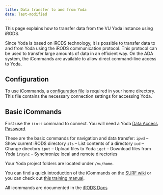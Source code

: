 ```yaml
---
title: Data transfer to and from Yoda
date: last-modified
---
```


This page explains how to transfer data from the VU Yoda instance using iRODS.

Since Yoda is based on iRODS technology, it is possible to transfer data to and from Yoda using the iRODS communication protocol. This protocol can be used to transfer large amounts of data in an efficient way. On the ADA system, the iCommands are available to allow direct command-line access to Yoda.

## Configuration
To use iCommands, a [configuration file](/manuals/yoda/yoda_data_transfer/yoda_using_icommands.qmd#configuration) is required in your home directory. This file contains the necessary connection settings for accessing Yoda.

## Basic iCommands
First use the `iinit` command to connect. You will need a Yoda [Data Access Password](/manuals/yoda/yoda_data_transfer/yoda_dap.qmd). 

These are the basic commands for navigation and data transfer:
    `ipwd` – Show current iRODS directory
    `ils` – List contents of a directory
    `icd` – Change directory
    `iput` – Upload files to Yoda
    `iget` – Download files from Yoda
    `irsync` – Synchronize local and remote directories

Your Yoda project folders are located under `/vu/home`.

You can find a quick introduction of the iCommands on the [SURF wiki](https://servicedesk.surf.nl/wiki/spaces/WIKI/pages/19824798/Data+handling+in+Yoda+iRODS+using+iCommands#DatahandlinginYoda%2FiRODSusingiCommands-Createcollectionsandnavigate) or you can check out [this training manual](https://irods.org/uploads/2016/06/irods_beginner_training_2016.pdf).

All icommands are documented in the [iRODS Docs](https://docs.irods.org/4.3.0/icommands/user/)
